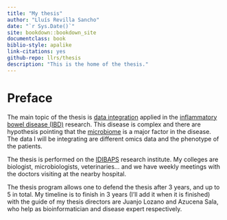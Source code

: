 ```yaml
--- 
title: "My thesis"
author: "Lluís Revilla Sancho"
date: "`r Sys.Date()`"
site: bookdown::bookdown_site
documentclass: book
biblio-style: apalike
link-citations: yes
github-repo: llrs/thesis
description: "This is the home of the thesis."
---
```


# Preface {-}

The main topic of the thesis is 
[data integration](https://en.wikipedia.org/wiki/Data_integration) applied in the 
[inflammatory bowel disease (IBD)](https://en.wikipedia.org/wiki/Inflammatory_bowel_disease) 
research. This disease is complex and there are hypothesis pointing that the 
[microbiome](https://en.wikipedia.org/wiki/Microbiota) is a major factor in the 
disease. The data I will be integrating are different omics data and the 
phenotype of the patients.

The thesis is performed on the [IDIBAPS](http://www.idibaps.org/) research 
institute. My colleges are biologist, microbiologists, veterinaries... and we 
have weekly meetings with the doctors visiting at the nearby hospital.

The thesis program allows one to defend the thesis after 3 years, and up to 5 
in total. My timeline is to finish in 3 years (I'll add it when it is finished) 
with the guide of my thesis directors are Juanjo Lozano and Azucena Sala, who 
help as bioinformatician and disease expert respectively.
